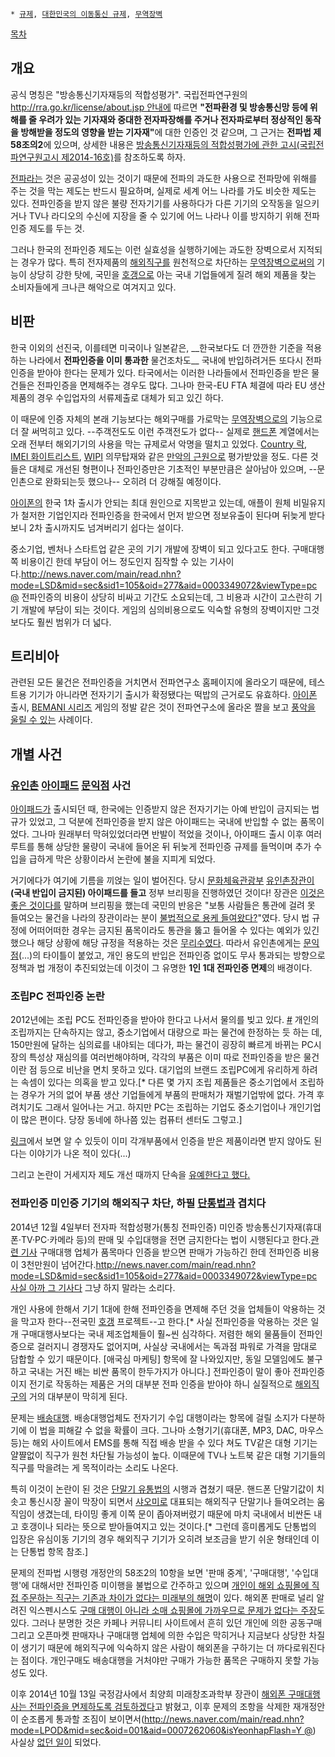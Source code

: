  * [[규제]], [[대한민국의 이동통신 규제]], [[무역장벽]]

[[목차]]
== 개요 ==
공식 명칭은 "방송통신기자재등의 적합성평가". 국립전파연구원의 [[http://rra.go.kr/license/about.jsp 안내]]에 따르면 '''"전파환경 및 방송통신망 등에 위해를 줄 우려가 있는 기자재와 중대한 전자파장해를 주거나 전자파로부터 정상적인 동작을 방해받을 정도의 영향을 받는 기자재"'''에 대한 인증인 것 같으며, 그 근거는 '''전파법 제58조의2'''에 있으며, 상세한 내용은 [http://www.law.go.kr/admRulSc.do?menuId=1&query=%EB%B0%A9%EC%86%A1%ED%86%B5%EC%8B%A0%EA%B8%B0%EC%9E%90%EC%9E%AC%EB%93%B1%EC%9D%98%20%EC%A0%81%ED%95%A9%EC%84%B1%ED%8F%89%EA%B0%80%EC%97%90%20%EA%B4%80%ED%95%9C%20%EA%B3%A0%EC%8B%9C#liBgcolor0 방송통신기자재등의 적합성평가에 관한 고시(국립전파연구원고시 제2014-16호)]를 참조하도록 하자.

[[전파]]라는 것은 공공성이 있는 것이기 때문에 전파의 과도한 사용으로 전파망에 위해를 주는 것을 막는 제도는 반드시 필요하며, 실제로 세계 어느 나라를 가도 비슷한 제도는 있다. 전파인증을 받지 않은 불량 전자기기를 사용하다가 다른 기기의 오작동을 일으키거나 TV나 라디오의 수신에 지장을 줄 수 있기에 어느 나라나 이를 방지하기 위해 전파인증 제도를 두는 것.

그러나 한국의 전파인증 제도는 이런 실효성을 실행하기에는 과도한 장벽으로서 지적되는 경우가 많다. 특히 전자제품의 [[해외직구]]를 원천적으로 차단하는 [[무역장벽]]으로써의 기능이 상당히 강한 탓에, 국민을 [[호갱]]으로 아는 국내 기업들에게 질려 해외 제품을 찾는 소비자들에게 크나큰 해악으로 여겨지고 있다.

== 비판 ==
한국 이외의 선진국, 이를테면 미국이나 일본같은, __한국보다도 더 깐깐한 기준을 적용하는 나라에서 '''전파인증을 이미 통과한''' 물건조차도__ 국내에 반입하려거든 또다시 전파인증을 받아야 한다는 문제가 있다. 타국에서는 이러한 나라들에서 전파인증을 받은 물건들은 전파인증을 면제해주는 경우도 많다. 그나마 한국-EU FTA 체결에 따라 EU 생산 제품의 경우 수입업자의 서류제출로 대체가 되고 있긴 하다.

이 때문에 인증 자체의 본래 기능보다는 해외구매를 가로막는 [[무역장벽]]으로의 기능으로 더 잘 써먹히고 있다. --주객전도도 이런 주객전도가 없다-- 실제로 [[핸드폰]] 계열에서는 오래 전부터 해외기기의 사용을 막는 규제로서 악명을 떨치고 있었다. [[SIM 락|Country 락]], [[IMEI 화이트리스트]], [[WIPI]] 의무탑재와 같은 [[만악의 근원]]으로 평가받았을 정도. 다른 것들은 대체로 개선된 형편이나 전파인증만은 기초적인 부분만큼은 살아남아 있으며, --문인촌으로 완화되는듯 했으나-- 오히려 더 강해질 예정이다.

[[아이폰]]의 한국 1차 출시가 안되는 최대 원인으로 지목받고 있는데, 애플이 원체 비밀유지가 철저한 기업인지라 전파인증을 한국에서 먼저 받으면 정보유출이 된다며 뒤늦게 받다보니 2차 출시까지도 넘겨버리기 쉽다는 설이다.

중소기업, 벤처나 스타트업 같은 곳의 기기 개발에 장벽이 되고 있다고도 한다. 구매대행 쪽 비용이긴 한데 부담이 어느 정도인지 짐작할 수 있는 기사이다.[[http://news.naver.com/main/read.nhn?mode=LSD&mid=sec&sid1=105&oid=277&aid=0003349072&viewType=pc @]] 전파인증의 비용이 상당히 비싸고 기간도 소요되는데, 그 비용과 시간이 고스란히 기기 개발에 부담이 되는 것이다. 게임의 심의비용으로도 익숙할 유형의 장벽이지만 그것보다도 훨씬 범위가 더 넓다.

== 트리비아 ==
관련된 모든 물건은 전파인증을 거치면서 전파연구소 홈페이지에 올라오기 때문에, 테스트용 기기가 아니라면 전자기기 출시가 확정됐다는 떡밥의 근거로도 유효하다. [[아이폰]] 출시, [[BEMANI 시리즈]] 게임의 정발 같은 것이 전파연구소에 올라온 짤을 보고 [[풍악을 울려라|풍악을 울릴 수 있는]] 사례이다.

== 개별 사건 ==
=== [[유인촌]] [[아이패드]] [[문익점]] 사건 ===
[[아이패드]]가 출시되던 때, 한국에는 인증받지 않은 전자기기는 아예 반입이 금지되는 법규가 있었고, 그 덕분에 전파인증을 받지 않은 아이패드는 국내에 반입할 수 없는 품목이었다. 그나마 원래부터 막혀있었더라면 반발이 적었을 것이나, 아이패드 출시 이후 여러 루트를 통해 상당한 물량이 국내에 들어온 뒤 뒤늦게 전파인증 규제를 들먹이며 추가 수입을 급하게 막은 상황이라서 논란에 불을 지피게 되었다.

거기에다가 여기에 기름을 끼얹는 일이 벌어진다. 당시 [[문화체육관광부]] [[유인촌]]장관이 '''(국내 반입이 금지된) 아이패드를 들고''' 정부 브리핑을 진행하였던 것이다! 장관은 [[이것은 좋은 것이다]]를 말하며 브리핑을 했는데 국민의 반응은 "보통 사람들은 통관에 걸려 못 들여오는 물건을 나라의 장관이라는 분이 [[밀수|불법적으로 용케 들여왔다?]]"였다. 당시 법 규정에 어떠어떠한 경우는 금지된 품목이라도 통관을 뚫고 들어올 수 있다는 예외가 있긴 했으나 해당 상황에 해당 규정을 적용하는 것은 [[무리수]]였다. 따라서 유인촌에게는 [[문익점]](...)의 타이틀이 붙었고, 개인 용도의 반입은 전파인증 없이도 무사 통과되는 방향으로 정책과 법 개정이 추진되었는데 이것이 그 유명한 '''1인 1대 전파인증 면제'''의 배경이다.

=== 조립PC 전파인증 논란 ===
2012년에는 조립 PC도 전파인증을 받아야 한다고 나서서 물의를 빚고 있다. [http://www.zdnet.co.kr/news/news_view.asp?artice_id=20120208140236 #] 개인의 조립까지는 단속하지는 않고, 중소기업에서 대량으로 파는 물건에 한정하는 듯 하는 데, 150만원에 달하는 심의료를 내야되는 데다가, 파는 물건이 굉장히 빠르게 바뀌는 PC시장의 특성상 재심의를 여러번해야하며, 각각의 부품은 이미 따로 전파인증을 받은 물건이란 점 등으로 비난을 면치 못하고 있다. 대기업의 브랜드 조립PC에게 유리하게 하려는 속셈이 있다는 의혹을 받고 있다.[* 다른 몇 가지 조립 제품들은 중소기업에서 조립하는 경우가 거의 없어 부품 생산 기업들에게 부품의 판매처가 재벌기업밖에 없다. 가격 후려치기도 그래서 일어나는 거고. 하지만 PC는 조립하는 기업도 중소기업이나 개인기업이 많은 편이다. 당장 동네에 하나쯤 있는 컴퓨터 센터도 그렇고.]

[http://newslibrary.naver.com/viewer/index.nhn?articleId=1992071300329115013&edtNo=15&printCount=1&publishDate=1992-07-13&officeId=00032&pageNo=15&printNo=14464&publishType=00010 링크]에서 보면 알 수 있듯이 이미 각개부품에서 인증을 받은 제품이라면 받지 않아도 된다는 이야기가 나온 적이 있다(...)

그리고 논란이 거세지자 제도 개선 때까지 단속을 [http://clien.career.co.kr/cs2/bbs/board.php?bo_table=news&wr_id=1320513 유예한다고 했다.]

=== 전파인증 미인증 기기의 해외직구 차단, 하필 [[단통법]]과 겹치다 ===
2014년 12월 4일부터 전자파 적합성평가(통칭 전파인증) 미인증 방송통신기자재(휴대폰·TV·PC·카메라 등)의 판매 및 수입대행을 전면 금지한다는 법이 시행된다고 한다.[http://media.daum.net/digital/mobile/newsview?newsid=20140905152106584 관련 기사] 구매대행 업체가 품목마다 인증을 받으면 판매가 가능하긴 한데 전파인증 비용이 3천만원이 넘어간다.[[http://news.naver.com/main/read.nhn?mode=LSD&mid=sec&sid1=105&oid=277&aid=0003349072&viewType=pc 사실 아까 그 기사다]] 그냥 하지 말라는 소리다.

개인 사용에 한해서 기기 1대에 한해 전파인증을 면제해 주던 것을 업체들이 악용하는 것을 막고자 한다--전국민 [[호갱]] 프로젝트--고 한다.[* 사실 전파인증을 악용하는 것은 일개 구매대행사보다는 국내 제조업체들이 훨~씬 심각하다. 저렴한 해외 물품들이 전파인증으로 걸러지니 경쟁자도 없어지며, 사실상 국내에서는 독과점 파워로 가격을 맘대로 담합할 수 있기 때문이다. [애국심 마케팅] 항목에 잘 나와있지만, 동일 모델임에도 불구하고 국내는 거진 배는 비싼 품목이 한두가지가 아니다.] 전파인증이 말이 좋아 전파인증이지 전기로 작동하는 제품은 거의 대부분 전파 인증을 받아야 하니 실질적으로 [[해외직구]]의 거의 대부분이 막히게 된다.

문제는 [[배송대행]]. 배송대행업체도 전자기기 수입 대행이라는 항목에 걸릴 소지가 다분하기에 이 법을 피해갈 수 없을 확률이 크다. 그나마 소형기기(휴대폰, MP3, DAC, 마우스등)는 해외 사이트에서 EMS를 통해 직접 배송 받을 수 있다 쳐도 TV같은 대형 기기는 얄쨜없이 직구가 원천 차단될 가능성이 높다. 이때문에 TV나 노트북 같은 대형 기기들의 직구를 막을려는 게 목적이라는 소리도 나온다.

특히 이것이 논란이 된 것은 [[단말기 유통법]]의 시행과 겹쳤기 때문. 핸드폰 단말기값이 치솟고 통신시장 꼴이 막장이 되면서 [[샤오미]]로 대표되는 해외직구 단말기나 들여오려는 움직임이 생겼는데, 타이밍 좋게 이쪽 문이 좁아져버렸기 때문에 마치 국내에서 비싼돈 내고 호갱이나 되라는 뜻으로 받아들여지고 있는 것이다.[* 그런데 흥미롭게도 단통법의 입장은 유심이동 기기의 경우 해외직구 기기가 오히려 보조금을 받기 쉬운 형태인데 이는 단통법 항목 참조.]

문제의 전파법 시행령 개정안의 58조2의 10항을 보면 '판매 중계', '구매대행', '수입대행'에 대해서만 전파인증 미이행을 불법으로 간주하고 있으며 [http://www.zdnet.co.kr/news/news_view.asp?artice_id=20140922170209 개인이 해외 쇼핑몰에 직접 주문하는 직구는 기존과 차이가 없다는 미래부의 해명]이 있다. 해외폰 판매로 널리 알려진 익스펜시스도 [http://it.donga.com/19213/ 구매 대행이 아니라 소매 쇼핑몰에 가까우므로 문제가 없다는 주장]도 있다. 그러나 분명한 것은 카페나 커뮤니티 사이트에서 흔히 있던 개인에 의한 공동구매 그리고 오픈마켓 판매자나 구매대행 업체에 의한 수입은 막히거나 지금보다 상당한 차질이 생기기 때문에 해외직구에 익숙하지 않은 사람이 해외폰을 구하기는 더 까다로워진다는 점이다. 개인구매도 배송대행을 거처야만 구매가 가능한 품목은 구매하지 못할 가능성도 있다.

이후 2014년 10월 13일 국정감사에서 최양희 미래창조과학부 장관이 [http://news1.kr/articles/?1901580 해외폰 구매대행사는 전파인증을 면제하도록 검토하겠다]고 밝혔고, 이후 문제의 조항을 삭제한 재개정안이 순조롭게 통과할 조짐이 보이면서([[http://news.naver.com/main/read.nhn?mode=LPOD&mid=sec&oid=001&aid=0007262060&isYeonhapFlash=Y @]]) 사실상 [[사문화|없던 일]]이 되었다.
